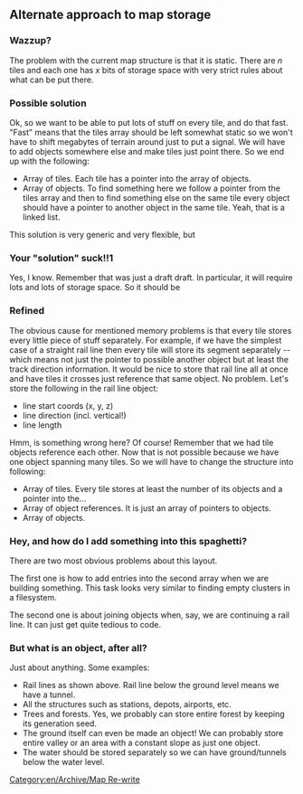 {{en/Delete|use forums for suggestions not wiki}}
{{en/Suggestions}}

==Alternate approach to map storage==

===Wazzup?===
The problem with the current map structure is that it is static. There are ''n'' tiles and each one has ''x'' bits of storage space with very strict rules about what can be put there.

===Possible solution===
Ok, so we want to be able to put lots of stuff on every tile, and do that fast. "Fast" means that the tiles array should be left somewhat static so we won't have to shift megabytes of terrain around just to put a signal. We will have to add objects somewhere else and make tiles just point there. So we end up with the following:

*Array of tiles. Each tile has a pointer into the array of objects.
*Array of objects. To find something here we follow a pointer from the tiles array and then to find something else on the same tile every object should have a pointer to another object in the same tile. Yeah, that is a linked list.

This solution is very generic and very flexible, but

===Your "solution" suck!!1===
Yes, I know. Remember that was just a draft draft. In particular, it will require lots and lots of storage space. So it should be

===Refined===
The obvious cause for mentioned memory problems is that every tile stores every little piece of stuff separately. For example, if we have the simplest case of a straight rail line then every tile will store its segment separately -- which means not just the pointer to possible another object but at least the track direction information. It would be nice to store that rail line all at once and have tiles it crosses just reference that same object. No problem. Let's store the following in the rail line object:
*line start coords (x, y, z)
*line direction (incl. vertical!)
*line length

Hmm, is something wrong here? Of course! Remember that we had tile objects reference each other. Now that is not possible because we have one object spanning many tiles. So we will have to change the structure into following:
*Array of tiles. Every tile stores at least the number of its objects and a pointer into the...
*Array of object references. It is just an array of pointers to objects.
*Array of objects.

===Hey, and how do I add something into this spaghetti?===
There are two most obvious problems about this layout.

The first one is how to add entries into the second array when we are building something. This task looks very similar to finding empty clusters in a filesystem.

The second one is about joining objects when, say, we are continuing a rail line. It can just get quite tedious to code.

===But what is an object, after all?===
Just about anything. Some examples:
*Rail lines as shown above. Rail line below the ground level means we have a tunnel.
*All the structures such as stations, depots, airports, etc.
*Trees and forests. Yes, we probably can store entire forest by keeping its generation seed.
*The ground itself can even be made an object! We can probably store entire valley or an area with a constant slope as just one object.
*The water should be stored separately so we can have ground/tunnels below the water level.


[[Category:en/Archive/Map Re-write]]